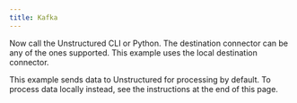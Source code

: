```yaml
---
title: Kafka
---
```



<SharedContentKafka/>

Now call the Unstructured CLI or Python. The destination connector can be any of the ones supported. This example uses the local destination connector.

This example sends data to Unstructured for processing by default. To process data locally instead, see the instructions at the end of this page.


<CodeGroup>
  <KafkaSh />
  <KafkaPyV2 />
</CodeGroup>


<SharedPartitionByAPIOSS/>